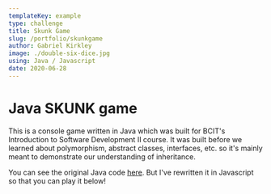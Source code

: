 ```yaml
---
templateKey: example
type: challenge
title: Skunk Game
slug: /portfolio/skunkgame
author: Gabriel Kirkley
image: ./double-six-dice.jpg
using: Java / Javascript
date: 2020-06-28
---
```


# Java SKUNK game

This is a console game written in Java which was built for BCIT's
Introduction to Software Development II course. It was built before we
learned about polymorphism, abstract classes, interfaces, etc. so it's
mainly meant to demonstrate our understanding of inheritance.

You can see the original Java code <a href="https://github.com/gdgkirkley/bcit-comp1451-skunk">here</a>. But I've
rewritten it in Javascript so that you can play it below!
